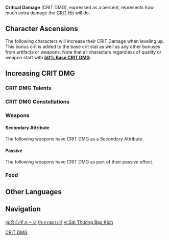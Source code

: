 {{See also|CRIT Rate}}
{{Terminology Infobox
|image        = Icon Attribute Critical Hit.png
|type         = Attributes
}}
'''Critical Damage''' (CRIT DMG), expressed as a percent, represents how much extra damage the [[CRIT Hit]] will do.

==Character Ascensions==
The following characters will increase their CRIT Damage when leveling up. This bonus crit is added to the base crit stat as well as any other bonuses from artifacts or weapons. Note that all characters regardless of quality or weapon start with '''<u>50% Base CRIT DMG</u>'''.
{{Characters by Ascension Stat Table|CRIT DMG}}

==Increasing CRIT DMG==
===CRIT DMG Talents===
{{Talents by Category Table|CRIT DMG Talents}}

===CRIT DMG Constellations===
{{Constellations by Category Table|CRIT DMG Constellations}}

===Weapons===
====Secondary Attribute====
The following weapons have CRIT DMG as a Secondary Attribute.
{{Weapons by Category Table|CRIT DMG Substat Weapons}}

====Passive====
The following weapons have CRIT DMG as part of their passive effect.
{{Weapons by Category Table|CRIT DMG Passive Weapons}}

===Food===
{{Food by Category Table|CRIT DMG Dishes}}

==Other Languages==
{{Other Languages
|en      = {{tt|CRIT DMG|Critical Damage}}
|zhs     = 暴击伤害
|zhs_rm  = Bàojí Shānghài
|zht     = 暴擊傷害
|zht_rm  = Bàojí Shānghài
|zh_tl   = Critical Hit Damage
|ja      = 会心ダメージ
|ja_rm   = Kaishin Dameeji
|ja_tl   = Critical Damage
|ko      = 치명타 피해
|ko_tl   = Critical Hit Damage
|es      = Daño CRIT
|es_tl   = CRIT Damage
|fr      = {{tt|DGT CRIT|Dégâts critiques}}
|fr_tl   = {{tt|CRIT DMG|Critical Damage}}
|ru      = Крит. урон
|ru_tl   = Crit. Damage
|th      = ความแรงคริ
|th_rm   = 
|th_tl   = 
|vi      = Sát Thương Bạo Kích
|vi_tl   = 
|de      = {{tt|KSCH|Kritischer Schaden}}
|de_tl   = {{tt|CDMG|Critical Damage}}
|id      = CRIT DMG
|pt      = Dano Crítico
|pt_tl   = Critical Damage
|tr      = Kritik Hasar
|tr_tl   = Critical Damage
|it      = {{tt|DAN|Danno}} da {{tt|CRIT|Critico}}
|it_tl   = {{tt|CRIT DMG|Critical Damage}}
}}

==Navigation==
{{Attribute Navbox}}

[[Category:CRIT DMG |CRIT DMG ]]

[[ja:会心ダメージ]]
[[th:ความแรงคริ]]
[[vi:Sát Thương Bạo Kích]]